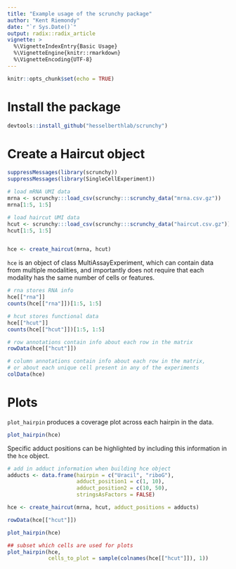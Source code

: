 ```yaml
---
title: "Example usage of the scrunchy package"
author: "Kent Riemondy"
date: "`r Sys.Date()`"
output: radix::radix_article
vignette: >
  %\VignetteIndexEntry{Basic Usage}
  %\VignetteEngine{knitr::rmarkdown}
  %\VignetteEncoding{UTF-8}
---
```


```r
knitr::opts_chunk$set(echo = TRUE)
```

# Install the package

```r
devtools::install_github("hesselberthlab/scrunchy")
```

# Create a Haircut object

```r
suppressMessages(library(scrunchy))
suppressMessages(library(SingleCellExperiment))

# load mRNA UMI data
mrna <- scrunchy:::load_csv(scrunchy:::scrunchy_data("mrna.csv.gz"))
mrna[1:5, 1:5]

# load haircut UMI data
hcut <- scrunchy:::load_csv(scrunchy:::scrunchy_data("haircut.csv.gz"))
hcut[1:5, 1:5]


hce <- create_haircut(mrna, hcut)
```

`hce` is an object of class MultiAssayExperiment, which can contain data from multiple modalities, and
importantly does not require that each modality has the same number of cells or features. 

```r
# rna stores RNA info
hce[["rna"]]
counts(hce[["rna"]])[1:5, 1:5]

# hcut stores functional data
hce[["hcut"]]
counts(hce[["hcut"]])[1:5, 1:5]

# row annotations contain info about each row in the matrix
rowData(hce[["hcut"]])

# column annotations contain info about each row in the matrix, 
# or about each unique cell present in any of the experiments
colData(hce)
```

# Plots

`plot_hairpin` produces a coverage plot across each hairpin in the data.

```r
plot_hairpin(hce)
```

Specific adduct positions can be highlighted by including this information in the `hce` object.

```r
# add in adduct information when building hce object
adducts <- data.frame(hairpin = c("Uracil", "riboG"),
                      adduct_position1 = c(1, 10),
                      adduct_position2 = c(10, 50),
                      stringsAsFactors = FALSE)

hce <- create_haircut(mrna, hcut, adduct_positions = adducts)

rowData(hce[["hcut"]])

plot_hairpin(hce)
```

```r
## subset which cells are used for plots
plot_hairpin(hce,
             cells_to_plot = sample(colnames(hce[["hcut"]]), 1))
```


